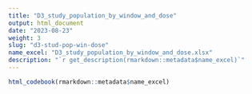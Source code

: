 ```yaml
---
title: "D3_study_population_by_window_and_dose"
output: html_document
date: "2023-08-23"
weight: 3
slug: "d3-stud-pop-win-dose"
name_excel: "D3_study_population_by_window_and_dose.xlsx"
description: "`r get_description(rmarkdown::metadata$name_excel)`"
---
```


```r
html_codebook(rmarkdown::metadata$name_excel)
```

